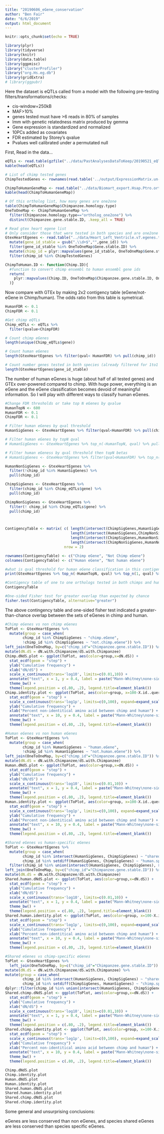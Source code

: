 ```yaml
---
title: "20190606_eGene_conservation"
author: "Ben Fair"
date: "6/6/2019"
output: html_document
---
```


```r
knitr::opts_chunk$set(echo = TRUE)
```

```r
library(plyr)
library(tidyverse)
library(knitr)
library(data.table)
library(ggpmisc)
library("clusterProfiler")
library("org.Hs.eg.db")
library(gridExtra)
# library(ggpubr)

```



Here the dataset is eQTLs called from a model with the following pre-testing filters/transformations/checks:

- cis-window=250kB
- MAF>10%
- genes tested must have >6 reads in 80% of samples
- lmm with genetic relatedness matrix produced by gemma
- Gene expression is standardized and normalized
- 10PCs added as covariates
- FDR estimated by Storey's qvalue
- Pvalues well calibrated under a permutated null

First, Read in the data...
```r
eQTLs <- read.table(gzfile("../data/PastAnalysesDataToKeep/20190521_eQTLs_250kB_10MAF.txt.gz"), header=T)
kable(head(eQTLs))

# List of chimp tested genes
ChimpTestedGenes <- rownames(read.table('../output/ExpressionMatrix.un-normalized.txt.gz', header=T, check.names=FALSE, row.names = 1))

ChimpToHumanGeneMap <- read.table("../data/Biomart_export.Hsap.Ptro.orthologs.txt.gz", header=T, sep='\t', stringsAsFactors = F)
kable(head(ChimpToHumanGeneMap))

# Of this ortholog list, how many genes are one2one
table(ChimpToHumanGeneMap$Chimpanzee.homology.type)
OneToOneMap <- ChimpToHumanGeneMap %>%
  filter(Chimpanzee.homology.type=="ortholog_one2one") %>%
  distinct(Chimpanzee.gene.stable.ID, .keep_all = TRUE)

# Read gtex heart egene list
# Only consider those that were tested in both species and are one2one orthologs
GtexHeartEgenes <- read.table("../data/Heart_Left_Ventricle.v7.egenes.txt.gz", header=T, sep='\t', stringsAsFactors = F) %>%
  mutate(gene_id_stable = gsub(".\\d+$","",gene_id)) %>%
  filter(gene_id_stable %in% OneToOneMap$Gene.stable.ID) %>%
  mutate(chimp_id = plyr::mapvalues(gene_id_stable, OneToOneMap$Gene.stable.ID,  OneToOneMap$Chimpanzee.gene.stable.ID, warn_missing = F)) %>%
  filter(chimp_id %in% ChimpTestedGenes)

ChimpToHuman.ID <- function(Chimp.ID){
  #function to convert chimp ensembl to human ensembl gene ids
  return(
    plyr::mapvalues(Chimp.ID, OneToOneMap$Chimpanzee.gene.stable.ID, OneToOneMap$Gene.stable.ID, warn_missing = F)
  )}
```

Now compare with GTEx by making 2x2 contigency table (eGene/not-eGene in Chimp/human). The odds ratio from this table is symetrical.

```r
HumanFDR <- 0.1
ChimpFDR <- 0.1

#Get chimp eQTLs
Chimp_eQTLs <- eQTLs %>%
  filter(qvalue<ChimpFDR)

# Count chimp eGenes
length(unique(Chimp_eQTLs$gene))

# Count human eGenes
length(GtexHeartEgenes %>% filter(qval< HumanFDR) %>% pull(chimp_id))

# Count number genes tested in both species (already filtered for 1to1 orthologs)
length(GtexHeartEgenes$gene_id_stable)

```

The number of human eGenes is huge (about half of all tested genes) and GTEx over-powered compared to chimp. With huge power, everything is an eGene and the eGene classification becomes devoid of meaningful information. So I will play with different ways to classify human eGenes.

```r

#Change FDR thresholds or take top N eGenes by qvalue
HumanTopN <- 600
HumanFDR <- 0.1
ChimpFDR <- 0.1

# Filter human eGenes by qval threshold
HumanSigGenes <- GtexHeartEgenes %>% filter(qval<HumanFDR) %>% pull(chimp_id)

# Filter human eGenes by topN qval
# HumanSigGenes <- GtexHeartEgenes %>% top_n(-HumanTopN, qval) %>% pull(chimp_id)

# Filter human eGeness by qval threshold then topN betas 
# HumanSigGenes <- GtexHeartEgenes %>% filter(qval<HumanFDR) %>% top_n(1000, abs(slope)) %>% pull(chimp_id)

HumanNonSigGenes <- GtexHeartEgenes %>%
  filter(!chimp_id %in% HumanSigGenes) %>%
  pull(chimp_id)

ChimpSigGenes <- GtexHeartEgenes %>%
  filter(chimp_id %in% Chimp_eQTLs$gene) %>%
  pull(chimp_id)

ChimpNonSigGenes <- GtexHeartEgenes %>%
  filter(! chimp_id %in% Chimp_eQTLs$gene) %>%
  pull(chimp_id)



ContigencyTable <- matrix( c( length(intersect(ChimpSigGenes,HumanSigGenes)),
                              length(intersect(HumanSigGenes,ChimpNonSigGenes)),
                              length(intersect(ChimpSigGenes,HumanNonSigGenes)),
                              length(intersect(ChimpNonSigGenes,HumanNonSigGenes))), 
                           nrow = 2)

rownames(ContigencyTable) <- c("Chimp eGene", "Not Chimp eGene")
colnames(ContigencyTable) <- c("Human eGene", "Not human eGene")

#what is qval threshold for human eGene classification in this contigency table
print(GtexHeartEgenes %>% top_n(-HumanTopN, qval) %>% top_n(1, qval) %>% pull(qval))

#Contigency table of one to one orthologs tested in both chimps and humans of whether significant in humans, or chimps, or both, or neither
ContigencyTable

#One-sided Fisher test for greater overlap than expected by chance
fisher.test(ContigencyTable, alternative="greater")
```

The above contingency table and one-sided fisher test indicated a greater-than-chance overlap between the sets of eGenes in chimp and human.


```r

#Chimp eGenes vs non chimp eGenes
ToPlot <- GtexHeartEgenes %>%
  mutate(group = case_when(
        chimp_id %in% ChimpSigGenes ~ "chimp.eGene",
        !chimp_id %in% ChimpSigGenes ~ "not.chimp.eGene")) %>%
left_join(OneToOneMap, by=c("chimp_id"="Chimpanzee.gene.stable.ID")) %>%
mutate(dN.dS = dN.with.Chimpanzee/dS.with.Chimpanzee)
Chimp.dNdS.plot <- ggplot(ToPlot, aes(color=group,x=dN.dS)) +
  stat_ecdf(geom = "step") +
  ylab("Cumulative frequency") +
  xlab("dN/dS") +
  scale_x_continuous(trans='log10', limits=c(0.01,10)) +
  annotate("text", x = 1, y = 0.4, label = paste("Mann-Whitney\none-sided P =", signif(wilcox.test(data=ToPlot, dN.dS ~ group, alternative="greater")$p.value, 2) )) +
  theme_bw() +
  theme(legend.position = c(.80, .2), legend.title=element_blank())
Chimp.identity.plot <- ggplot(ToPlot, aes(color=group, x=100-X.id..query.gene.identical.to.target.Chimpanzee.gene)) +
  stat_ecdf(geom = "step") +
  scale_x_continuous(trans='log1p', limits=c(0,100), expand=expand_scale()) +
  ylab("Cumulative frequency") +
  xlab("Percent non-identitical amino acid between chimp and human") +
  annotate("text", x = 10, y = 0.4, label = paste("Mann-Whitney\none-sided P =", signif(wilcox.test(data=ToPlot, X.id..query.gene.identical.to.target.Chimpanzee.gene ~ group, alternative="less")$p.value, 2) )) +
  theme_bw() +
  theme(legend.position = c(.80, .2), legend.title=element_blank())

#Human eGenes vs non human eGenes
ToPlot <- GtexHeartEgenes %>%
  mutate(group = case_when(
        chimp_id %in% HumanSigGenes ~ "human.eGene",
        !chimp_id %in% HumanSigGenes ~ "not.human.eGene")) %>%
left_join(OneToOneMap, by=c("chimp_id"="Chimpanzee.gene.stable.ID")) %>%
mutate(dN.dS = dN.with.Chimpanzee/dS.with.Chimpanzee)
Human.dNdS.plot <- ggplot(ToPlot, aes(color=group,x=dN.dS)) +
  stat_ecdf(geom = "step") +
  ylab("Cumulative frequency") +
  xlab("dN/dS") +
  scale_x_continuous(trans='log10', limits=c(0.01,10)) +
  annotate("text", x = 1, y = 0.4, label = paste("Mann-Whitney\none-sided P =", signif(wilcox.test(data=ToPlot, dN.dS ~ group, alternative="greater")$p.value, 2) )) +
  theme_bw() +
  theme(legend.position = c(.80, .2), legend.title=element_blank())
Human.identity.plot <- ggplot(ToPlot, aes(color=group, x=100-X.id..query.gene.identical.to.target.Chimpanzee.gene)) +
  stat_ecdf(geom = "step") +
  scale_x_continuous(trans='log1p', limits=c(0,100), expand=expand_scale()) +
  ylab("Cumulative frequency") +
  xlab("Percent non-identitical amino acid between chimp and human") +
  annotate("text", x = 10, y = 0.4, label = paste("Mann-Whitney\none-sided P =", signif(wilcox.test(data=ToPlot, X.id..query.gene.identical.to.target.Chimpanzee.gene ~ group, alternative="less")$p.value, 2) )) +
  theme_bw() +
  theme(legend.position = c(.80, .2), legend.title=element_blank())

#Shared eGenes vs human-specific eGenes
ToPlot <- GtexHeartEgenes %>%
  mutate(group = case_when(
        chimp_id %in% intersect(HumanSigGenes, ChimpSigGenes) ~ "shared.eGene",
        chimp_id %in% setdiff(HumanSigGenes, ChimpSigGenes) ~ "human.specific.eGene")) %>%
  filter(chimp_id %in% union(intersect(HumanSigGenes, ChimpSigGenes), setdiff(HumanSigGenes, ChimpSigGenes)))%>%
left_join(OneToOneMap, by=c("chimp_id"="Chimpanzee.gene.stable.ID")) %>%
mutate(dN.dS = dN.with.Chimpanzee/dS.with.Chimpanzee)
Shared.human.dNdS.plot <- ggplot(ToPlot, aes(color=group,x=dN.dS)) +
  stat_ecdf(geom = "step") +
  ylab("Cumulative frequency") +
  xlab("dN/dS") +
  scale_x_continuous(trans='log10', limits=c(0.01,10)) +
  annotate("text", x = 1, y = 0.4, label = paste("Mann-Whitney\none-sided P =", signif(wilcox.test(data=ToPlot, dN.dS ~ group, alternative="less")$p.value, 2) )) +
  theme_bw() +
  theme(legend.position = c(.80, .2), legend.title=element_blank())
Shared.human.identity.plot <- ggplot(ToPlot, aes(color=group, x=100-X.id..query.gene.identical.to.target.Chimpanzee.gene)) +
  stat_ecdf(geom = "step") +
  scale_x_continuous(trans='log1p', limits=c(0,100), expand=expand_scale()) +
  ylab("Cumulative frequency") +
  xlab("Percent non-identitical amino acid between chimp and human") +
  annotate("text", x = 10, y = 0.4, label = paste("Mann-Whitney\none-sided P =", signif(wilcox.test(data=ToPlot, X.id..query.gene.identical.to.target.Chimpanzee.gene ~ group, alternative="greater")$p.value, 2) )) +
  theme_bw() +
  theme(legend.position = c(.80, .2), legend.title=element_blank())

#Shared eGenes vs chimp-specific eGenes
ToPlot <- GtexHeartEgenes %>%
  left_join(OneToOneMap, by=c("chimp_id"="Chimpanzee.gene.stable.ID")) %>%
mutate(dN.dS = dN.with.Chimpanzee/dS.with.Chimpanzee) %>%
mutate(group = case_when(
        chimp_id %in% intersect(HumanSigGenes, ChimpSigGenes) ~ "shared.eGene",
        chimp_id %in% setdiff(ChimpSigGenes, HumanSigGenes) ~ "chimp.specific.eGene")) %>%
dplyr::filter(chimp_id %in% union(intersect(HumanSigGenes, ChimpSigGenes), setdiff(ChimpSigGenes, HumanSigGenes)))
Shared.chimp.dNdS.plot <- ggplot(ToPlot, aes(color=group,x=dN.dS)) +
  stat_ecdf(geom = "step") +
  ylab("Cumulative frequency") +
  xlab("dN/dS") +
  scale_x_continuous(trans='log10', limits=c(0.01,10)) +
  annotate("text", x = 1, y = 0.4, label = paste("Mann-Whitney\none-sided P =", signif(wilcox.test(data=ToPlot, dN.dS ~ group, alternative="less")$p.value, 2) )) +
  theme_bw() +
  theme(legend.position = c(.80, .2), legend.title=element_blank())
Shared.chimp.identity.plot <- ggplot(ToPlot, aes(color=group, x=100-X.id..query.gene.identical.to.target.Chimpanzee.gene+0.001)) +
  stat_ecdf(geom = "step") +
  scale_x_continuous(trans='log1p', limits=c(0,100), expand=expand_scale()) +
  ylab("Cumulative frequency") +
  xlab("Percent non-identitical amino acid between chimp and human") +
  annotate("text", x = 10, y = 0.4, label = paste("Mann-Whitney\none-sided P =", signif(wilcox.test(data=ToPlot, X.id..query.gene.identical.to.target.Chimpanzee.gene ~ group, alternative="greater")$p.value, 2) )) +
  theme_bw() +
  theme(legend.position = c(.80, .2), legend.title=element_blank())

Chimp.dNdS.plot
Chimp.identity.plot
Human.dNdS.plot
Human.identity.plot
Shared.human.dNdS.plot
Shared.human.identity.plot
Shared.chimp.dNdS.plot
Shared.chimp.identity.plot

```

Some general and unsurprising conclusions:

eGenes are less conserved than non eGenes, and species shared eGenes are less conserved than species specific eGenes.
